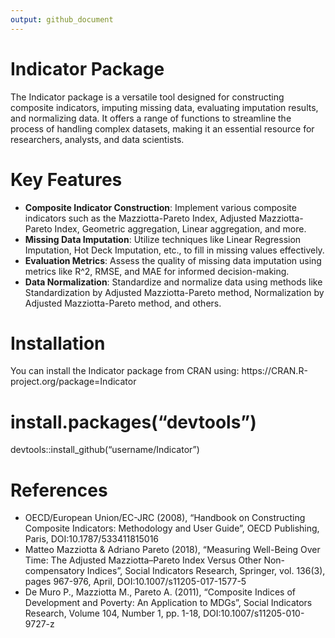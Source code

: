 ```yaml
---
output: github_document
---
```

# Indicator Package

The Indicator package is a versatile tool designed for constructing composite indicators, imputing missing data, evaluating imputation results, and normalizing data. It offers a range of functions to streamline the process of handling complex datasets, making it an essential resource for researchers, analysts, and data scientists.

# Key Features

- **Composite Indicator Construction**: Implement various composite indicators such as the Mazziotta-Pareto Index, Adjusted Mazziotta-Pareto Index, Geometric aggregation, Linear aggregation, and more.
- **Missing Data Imputation**: Utilize techniques like Linear Regression Imputation, Hot Deck Imputation, etc., to fill in missing values effectively.
- **Evaluation Metrics**: Assess the quality of missing data imputation using metrics like R^2, RMSE, and MAE for informed decision-making.
- **Data Normalization**: Standardize and normalize data using methods like Standardization by Adjusted Mazziotta-Pareto method, Normalization by Adjusted Mazziotta-Pareto method, and others.

# Installation

You can install the Indicator package from CRAN using:
https://CRAN.R-project.org/package=Indicator 


# install.packages("devtools")
devtools::install_github("username/Indicator")



# References

- OECD/European Union/EC-JRC (2008), "Handbook on Constructing Composite Indicators: Methodology and User Guide", OECD Publishing, Paris, DOI:10.1787/533411815016
- Matteo Mazziotta & Adriano Pareto (2018), "Measuring Well-Being Over Time: The Adjusted Mazziotta–Pareto Index Versus Other Non-compensatory Indices", Social Indicators Research, Springer, vol. 136(3), pages 967-976, April, DOI:10.1007/s11205-017-1577-5
- De Muro P., Mazziotta M., Pareto A. (2011), "Composite Indices of Development and Poverty: An Application to MDGs", Social Indicators Research, Volume 104, Number 1, pp. 1-18, DOI:10.1007/s11205-010-9727-z



